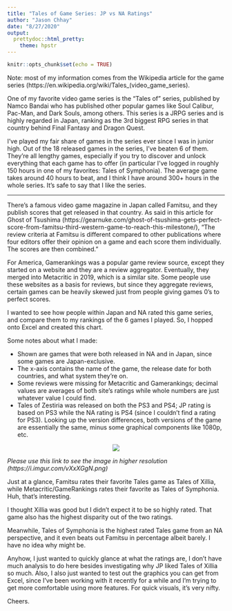 ```yaml
---
title: "Tales of Game Series: JP vs NA Ratings"
author: "Jason Chhay"
date: "8/27/2020"
output: 
  prettydoc::html_pretty:
    theme: hpstr
---
```


```r
knitr::opts_chunk$set(echo = TRUE)
```

Note: most of my information comes from the Wikipedia article for the game series (https://en.wikipedia.org/wiki/Tales_(video_game_series).

One of my favorite video game series is the "Tales of" series, published by Namco Bandai who has published other popular
games like Soul Calibur, Pac-Man, and Dark Souls, among others. This series is a JRPG series and is highly regarded in Japan,
ranking as the 3rd biggest RPG series in that country behind Final Fantasy and Dragon Quest.

I've played my fair share of games in the series ever since I was in junior high. Out of the 18 released games in the series,
I've beaten 6 of them. They're all lengthy games, especially if you try to discover and unlock everything that each game
has to offer (in particular I've logged in roughly 150 hours in one of my favorites: Tales of Symphonia). The average game
takes around 40 hours to beat, and I think I have around 300+ hours in the whole series. It's safe to say that I like the 
series.

***** 

There's a famous video game magazine in Japan called Famitsu, and they publish scores that get released in that country. 
As said in this article for Ghost of Tsushima (https://gearnuke.com/ghost-of-tsushima-gets-perfect-score-from-famitsu-third-western-game-to-reach-this-milestone/), "The review criteria at Famitsu is different compared to other publications where four editors offer their opinion on a game and each score them individually. The scores are then combined."

For America,
Gamerankings was a popular game review source, except they started on a website and they are a review aggregator. 
Eventually, they
merged into Metacritic in 2019, which is a similar site. Some people use these websites as a basis for reviews, but
since they aggregate reviews, certain games can be heavily skewed just from people giving games 0's to perfect scores.

I wanted to see how people within Japan and NA rated this game series, and compare them to my rankings of the 6 games
I played. So, I hopped onto Excel and created this chart. 

Some notes about what I made:

- Shown are games that were both released in NA and in Japan, since some games are Japan-exclusive.
- The x-axis contains the name of the game, the release date for both countries, and what system they're on.
- Some reviews were missing for Metacritic and Gamerankings; decimal values are averages of both site's ratings while 
whole numbers are just whatever value I could find.
- Tales of Zestiria was released on both the PS3 and PS4; JP rating is based on PS3 while the NA rating is PS4 (since I 
couldn't find a rating for PS3). Looking up the version differences, both versions of the game are essentially the same, 
minus some graphical components like 1080p, etc.

<center>
![](C:/Users/Jason/Desktop/tales_chart.png)
</center>

*Please use this link to see the image in higher resolution (https://i.imgur.com/vXxXGgN.png)*

Just at a glance, Famitsu rates their favorite Tales game as Tales of Xillia, while Metacritic/GameRankings rates
their favorite as Tales of Symphonia. Huh, that's interesting.

I thought Xillia was good but I didn't expect it to be so highly rated. That game also has the highest disparity out
of the two ratings. 

Meanwhile, Tales of Symphonia is the highest rated Tales game from an NA perspective, and it even beats out 
Famitsu in percentage albeit barely. I have no idea why might be.

Anyhow, I just wanted to quickly glance at what the ratings are, I don't have much analysis to do here besides 
investigating why JP liked Tales of Xillia so much. Also, I also just wanted to test out the graphics
you can get from Excel, since I've been working with it recently for a while and I'm trying to get more comfortable
using more features. For quick visuals, it's very nifty.

Cheers.